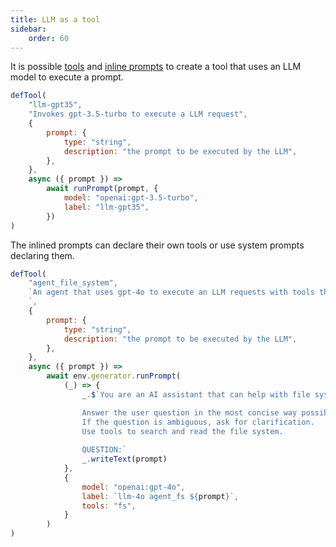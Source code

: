 ```yaml
---
title: LLM as a tool
sidebar:
    order: 60
---
```


It is possible [tools](/genaiscript/reference/scripts/tools)
and [inline prompts](/genaiscript/reference/scripts/inline-prompts)
to create a tool that uses an LLM model to execute a prompt.

```js "defTool" "runPrompt"
defTool(
    "llm-gpt35",
    "Invokes gpt-3.5-turbo to execute a LLM request",
    {
        prompt: {
            type: "string",
            description: "the prompt to be executed by the LLM",
        },
    },
    async ({ prompt }) =>
        await runPrompt(prompt, {
            model: "openai:gpt-3.5-turbo",
            label: "llm-gpt35",
        })
)
```

The inlined prompts can declare their own tools or use system prompts declaring them.

```js 'tools: "fs"'
defTool(
    "agent_file_system",
    `An agent that uses gpt-4o to execute an LLM requests with tools that can search and read the file system.
    `,
    {
        prompt: {
            type: "string",
            description: "the prompt to be executed by the LLM",
        },
    },
    async ({ prompt }) =>
        await env.generator.runPrompt(
            (_) => {
                _.$`You are an AI assistant that can help with file system tasks.

                Answer the user question in the most concise way possible. Use wildcards and regex if needed.
                If the question is ambiguous, ask for clarification.
                Use tools to search and read the file system.
                
                QUESTION:`
                _.writeText(prompt)
            },
            {
                model: "openai:gpt-4o",
                label: `llm-4o agent_fs ${prompt}`,
                tools: "fs",
            }
        )
)
```
